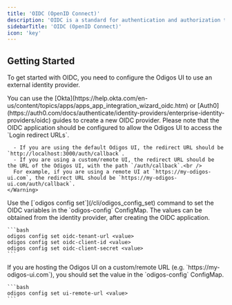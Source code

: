 ```yaml
---
title: 'OIDC (OpenID Connect)'
description: 'OIDC is a standard for authentication and authorization that allows you to authenticate users with an external identity provider.'
sidebarTitle: 'OIDC (OpenID Connect)'
icon: 'key'
---
```


## Getting Started

To get started with OIDC, you need to configure the Odigos UI to use an external identity provider.

<Steps>
  <Step title="Create a new OIDC application in your identity provider">
    <Info>
      You can use the [Okta](https://help.okta.com/en-us/content/topics/apps/apps_app_integration_wizard_oidc.htm) or [Auth0](https://auth0.com/docs/authenticate/identity-providers/enterprise-identity-providers/oidc) guides to create a new OIDC provider.
    </Info>
    <Warning>
      Please note that the OIDC application should be configured to allow the Odigos UI to access the `Login redirect URLs`.

      - If you are using the default Odigos UI, the redirect URL should be `http://localhost:3000/auth/callback`.
      - If you are using a custom/remote UI, the redirect URL should be the URL of the Odigos UI, with the path `/auth/callback`.<br />
      For example, if you are using a remote UI at `https://my-odigos-ui.com`, the redirect URL should be `https://my-odigos-ui.com/auth/callback`.
    </Warning>
  </Step>
  <Step title="Set OIDC variables">
    Use the [`odigos config set`](/cli/odigos_config_set) command to set the OIDC variables in the `odigos-config` ConfigMap. The values can be obtained from the identity provider, after creating the OIDC application.

    ```bash
    odigos config set oidc-tenant-url <value>
    odigos config set oidc-client-id <value>
    odigos config set oidc-client-secret <value>
    ```
  </Step>
  <Step title="Set UI remote URL (optional)">
    If you are hosting the Odigos UI on a custom/remote URL (e.g. `https://my-odigos-ui.com`), you should set the value in the `odigos-config` ConfigMap.

    ```bash
    odigos config set ui-remote-url <value>
    ```
  </Step>
</Steps>
